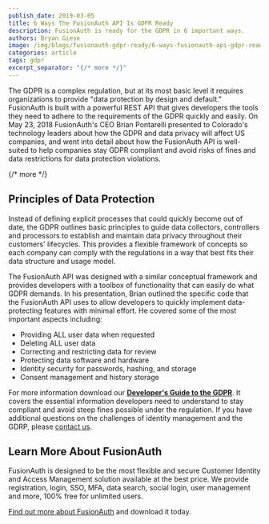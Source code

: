 ```yaml
---
publish_date: 2019-03-05 
title: 6 Ways The FusionAuth API Is GDPR Ready
description: FusionAuth is ready for the GDPR in 6 important ways.
authors: Bryan Giese
image: /img/blogs/fusionauth-gdpr-ready/6-ways-fusionauth-api-gdpr-ready.jpg
categories: article
tags: gdpr
excerpt_separator: "{/* more */}"
---
```


The GDPR is a complex regulation, but at its most basic level it requires organizations to provide "data protection by design and default." FusionAuth is built with a powerful REST API that gives developers the tools they need to adhere to the requirements of the GDPR quickly and easily. On May 23, 2018 FusionAuth's CEO Brian Pontarelli presented to Colorado's technology leaders about how the GDPR and data privacy will affect US companies, and went into detail about how the FusionAuth API is well-suited to help companies stay GDPR compliant and avoid risks of fines and data restrictions for data protection violations.

{/* more */}

## Principles of Data Protection

Instead of defining explicit processes that could quickly become out of date, the GDPR outlines basic principles to guide data collectors, controllers and processors to establish and maintain data privacy throughout their customers' lifecycles. This provides a flexible framework of concepts so each company can comply with the regulations in a way that best fits their data structure and usage model.

The FusionAuth API was designed with a similar conceptual framework and provides developers with a toolbox of functionality that can easily do what GDPR demands. In his presentation, Brian outlined the specific code that the FusionAuth API uses to allow developers to quickly implement data-protecting features with minimal effort. He covered some of the most important aspects including:
- Providing ALL user data when requested
- Deleting ALL user data
- Correcting and restricting data for review
- Protecting data software and hardware
- Identity security for passwords, hashing, and storage
- Consent management and history storage

For more information download our [**Developer's Guide to the GDPR**](/learn/expert-advice/ciam/developers-guide-to-gdpr "Get the Developer's Guide to the GDPR"). It covers the essential information developers need to understand to stay compliant and avoid steep fines possible under the regulation. If you have additional questions on the challenges of identity management and the GDRP, please [contact us](/contact "Contact Us").

## Learn More About FusionAuth

FusionAuth is designed to be the most flexible and secure Customer Identity and Access Management solution available at the best price. We provide registration, login, SSO, MFA, data search, social login, user management and more, 100% free for unlimited users.

[Find out more about FusionAuth](https://fusionauth.io/ "FusionAuth Home") and download it today.
